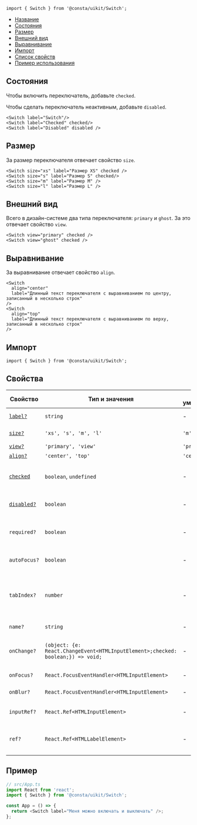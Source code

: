 
```tsx
import { Switch } from '@consta/uikit/Switch';
```

<MdxMenu>

- [Название](#название)
- [Состояния](#состояния)
- [Размер](#размер)
- [Внешний вид](#внешний-вид)
- [Выравнивание](#выравнивание)
- [Импорт](#импорт)
- [Список свойств](#свойства)
- [Пример использования](#пример)

</MdxMenu>

## Состояния

Чтобы включить переключатель, добавьте `checked`.

Чтобы сделать переключатель неактивным, добавьте `disabled`.

```tsx
<Switch label="Switch"/>
<Switch label="Checked" checked/>
<Switch label="Disabled" disabled />
```

<SwitchExampleStatus />

## Размер

За размер переключателя отвечает свойство `size`.

```tsx
<Switch size="xs" label="Размер XS" checked />
<Switch size="s" label="Размер S" checked/>
<Switch size="m" label="Размер М" />
<Switch size="l" label="Размер L" />
```

<SwitchExampleSize />

## Внешний вид

Всего в дизайн-системе два типа переключателя: `primary` и `ghost`. За это отвечает свойство `view`.

```tsx
<Switch view="primary" checked />
<Switch view="ghost" checked />
```

<SwitchExampleView />

## Выравнивание

За выравнивание отвечает свойство `align`.

```tsx
<Switch
  align="center"
  label="Длинный текст переключателя с выравниванием по центру, записанный в несколько строк"
/>
<Switch
  align="top"
  label="Длинный текст переключателя с выравниванием по верху, записанный в несколько строк"
/>
```

<SwitchExampleAlign />

## Импорт

```tsx
import { Switch } from '@consta/uikit/Switch';
```

## Свойства

| Свойство                  | Тип и значения                                                                  | По умолчанию | Описание                                                                     |
| ------------------------- | ------------------------------------------------------------------------------- | ------------ | ---------------------------------------------------------------------------- |
| [`label?`](#название)     | `string`                                                                        | -            | Текст рядом с переключателем                                                 |
| [`size?`](#размер)        | `'xs', 's', 'm', 'l'`                                                           | `'m'`        | Размер переключателя                                                         |
| [`view?`](#внешний-вид)   | `'primary', 'view'`                                                             | `'primary'`  | Внешний вид                                                                  |
| [`align?`](#выравнивание) | `'center', 'top'`                                                               | `'center'`   | Выравнивание                                                                 |
| [`checked`](#состояния)   | `boolean`, `undefined`                                                          | -            | Ставит переключатель в положение **включен**                                 |
| [`disabled?`](#состояния) | `boolean`                                                                       | -            | Делает переключатель неактивным                                              |
| `required?`               | `boolean`                                                                       | -            | Такой переключатель обязательно нужно выбрать                                |
| `autoFocus?`              | `boolean`                                                                       | -            | Переносит фокус на этот переключатель                                        |
| `tabIndex?`               | `number`                                                                        | -            | Порядковый номер при переходе между элементами интерфейса по клавише **tab** |
| `name?`                   | `string`                                                                        | -            | Имя элемента в DOM                                                           |
| `onChange?`               | `(object: {e: React.ChangeEvent<HTMLInputElement>;checked: boolean;}) => void;` | -            | Действие при смене состояния переключателя                                   |
| `onFocus?`                | `React.FocusEventHandler<HTMLInputElement>`                                     | -            | Действие по фокусу                                                           |
| `onBlur?`                 | `React.FocusEventHandler<HTMLInputElement>`                                     | -            | Действие при потере фокуса                                                   |
| `inputRef?`               | `React.Ref<HTMLInputElement>`                                                   | -            | Ссылка на DOM-элемент `<input>`                                              |
| `ref?`                    | `React.Ref<HTMLLabelElement>`                                                   | -            | Ссылка на корневой DOM-элемент этого компонента                              |

## Пример

```ts
// src/App.ts
import React from 'react';
import { Switch } from '@consta/uikit/Switch';

const App = () => {
  return <Switch label="Меня можно включать и выключать" />;
};
```
